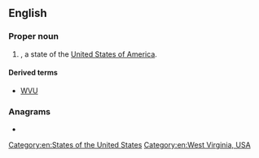 {{also|w/v}}
==English==

===Proper noun===
{{en-proper noun}}

# {{initialism of|West Virginia|dot=|lang=en}}, a state of the [[United States of America]].

====Derived terms====
* [[WVU]]

===Anagrams===
* {{anagrams|en|a=vw|VW}}

[[Category:en:States of the United States]]
[[Category:en:West Virginia, USA]]